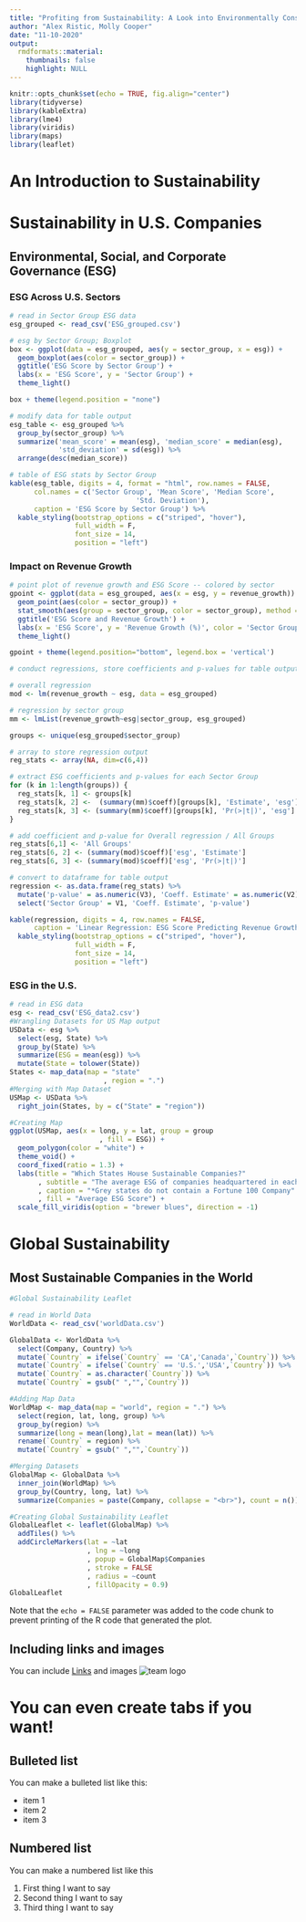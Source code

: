 ```yaml
---
title: "Profiting from Sustainability: A Look into Environmentally Conscious Companies"
author: "Alex Ristic, Molly Cooper"
date: "11-10-2020"
output:
  rmdformats::material:
    thumbnails: false
    highlight: NULL
---
```


```r
knitr::opts_chunk$set(echo = TRUE, fig.align="center")
library(tidyverse)
library(kableExtra)
library(lme4)
library(viridis)
library(maps)
library(leaflet)
```

# An Introduction to Sustainability

# Sustainability in U.S. Companies 

## Environmental, Social, and Corporate Governance (ESG)

### ESG Across U.S. Sectors

```r
# read in Sector Group ESG data
esg_grouped <- read_csv('ESG_grouped.csv')

# esg by Sector Group; Boxplot 
box <- ggplot(data = esg_grouped, aes(y = sector_group, x = esg)) +
  geom_boxplot(aes(color = sector_group)) +
  ggtitle('ESG Score by Sector Group') +
  labs(x = 'ESG Score', y = 'Sector Group') +
  theme_light()

box + theme(legend.position = "none")

# modify data for table output
esg_table <- esg_grouped %>%
  group_by(sector_group) %>%
  summarize('mean_score' = mean(esg), 'median_score' = median(esg), 
            'std_deviation' = sd(esg)) %>%
  arrange(desc(median_score))

# table of ESG stats by Sector Group
kable(esg_table, digits = 4, format = "html", row.names = FALSE,
      col.names = c('Sector Group', 'Mean Score', 'Median Score',
                               'Std. Deviation'), 
      caption = 'ESG Score by Sector Group') %>%
  kable_styling(bootstrap_options = c("striped", "hover"),
                full_width = F,
                font_size = 14,
                position = "left")
```

### Impact on Revenue Growth
```r

# point plot of revenue growth and ESG Score -- colored by sector 
gpoint <- ggplot(data = esg_grouped, aes(x = esg, y = revenue_growth)) +
  geom_point(aes(color = sector_group)) +
  stat_smooth(aes(group = sector_group, color = sector_group), method = "lm", se = FALSE) +
  ggtitle('ESG Score and Revenue Growth') +
  labs(x = 'ESG Score', y = 'Revenue Growth (%)', color = 'Sector Group') +
  theme_light()

gpoint + theme(legend.position="bottom", legend.box = 'vertical')

# conduct regressions, store coefficients and p-values for table output

# overall regression
mod <- lm(revenue_growth ~ esg, data = esg_grouped)

# regression by sector group
mm <- lmList(revenue_growth~esg|sector_group, esg_grouped)

groups <- unique(esg_grouped$sector_group)

# array to store regression output
reg_stats <- array(NA, dim=c(6,4))

# extract ESG coefficients and p-values for each Sector Group
for (k in 1:length(groups)) {
  reg_stats[k, 1] <- groups[k]
  reg_stats[k, 2] <-  (summary(mm)$coeff)[groups[k], 'Estimate', 'esg']
  reg_stats[k, 3] <- (summary(mm)$coeff)[groups[k], 'Pr(>|t|)', 'esg']
}

# add coefficient and p-value for Overall regression / All Groups
reg_stats[6,1] <- 'All Groups'
reg_stats[6, 2] <- (summary(mod)$coeff)['esg', 'Estimate']
reg_stats[6, 3] <- (summary(mod)$coeff)['esg', 'Pr(>|t|)']

# convert to dataframe for table output
regression <- as.data.frame(reg_stats) %>%
  mutate('p-value' = as.numeric(V3), 'Coeff. Estimate' = as.numeric(V2)) %>%
  select('Sector Group' = V1, 'Coeff. Estimate', 'p-value')

kable(regression, digits = 4, row.names = FALSE,
      caption = 'Linear Regression: ESG Score Predicting Revenue Growth (Revenue Growth ~ ESG)') %>%
  kable_styling(bootstrap_options = c("striped", "hover"),
                full_width = F,
                font_size = 14,
                position = "left")

```

### ESG in the U.S.
```r
# read in ESG data
esg <- read_csv('ESG_data2.csv')
#Wrangling Datasets for US Map output
USData <- esg %>%
  select(esg, State) %>%
  group_by(State) %>%
  summarize(ESG = mean(esg)) %>%
  mutate(State = tolower(State))
States <- map_data(map = "state"
                       , region = ".") 
#Merging with Map Dataset
USMap <- USData %>%
  right_join(States, by = c("State" = "region")) 

#Creating Map
ggplot(USMap, aes(x = long, y = lat, group = group
                      , fill = ESG)) +
  geom_polygon(color = "white") +
  theme_void() +
  coord_fixed(ratio = 1.3) +
  labs(title = "Which States House Sustainable Companies?"
       , subtitle = "The average ESG of companies headquartered in each state."
       , caption = "*Grey states do not contain a Fortune 100 Company"
       , fill = "Average ESG Score") +
  scale_fill_viridis(option = "brewer blues", direction = -1)
```

# Global Sustainability

## Most Sustainable Companies in the World

```r
#Global Sustainability Leaflet

# read in World Data
WorldData <- read_csv('worldData.csv')

GlobalData <- WorldData %>%
  select(Company, Country) %>%
  mutate(`Country` = ifelse(`Country` == 'CA','Canada',`Country`)) %>%
  mutate(`Country` = ifelse(`Country` == 'U.S.','USA',`Country`)) %>%
  mutate(`Country` = as.character(`Country`)) %>%
  mutate(`Country` = gsub(" ","",`Country`))

#Adding Map Data
WorldMap <- map_data(map = "world", region = ".") %>%
  select(region, lat, long, group) %>%
  group_by(region) %>%
  summarize(long = mean(long),lat = mean(lat)) %>%
  rename(`Country` = region) %>%
  mutate(`Country` = gsub(" ","",`Country`))

#Merging Datasets
GlobalMap <- GlobalData %>%
  inner_join(WorldMap) %>%
  group_by(Country, long, lat) %>%
  summarize(Companies = paste(Company, collapse = "<br>"), count = n())

#Creating Global Sustainability Leaflet
GlobalLeaflet <- leaflet(GlobalMap) %>%
  addTiles() %>%
  addCircleMarkers(lat = ~lat
                   , lng = ~long
                   , popup = GlobalMap$Companies
                   , stroke = FALSE 
                   , radius = ~count
                   , fillOpacity = 0.9) 
GlobalLeaflet

```


Note that the `echo = FALSE` parameter was added to the code chunk to prevent printing of the R code that generated the plot.


## Including links and images

You can include [Links](https://www.datadreaming.org/post/r-markdown-theme-gallery/) and images ![team logo](https://raw.githubusercontent.com/stat231-f20/Blog-Stratton-Oakmont/main/images/Stratton-Oakmont.png)


# You can even create tabs if you want! {.tabset .tabset-fade .tabset-pills}

## Bulleted list

You can make a bulleted list like this:

- item 1
- item 2
- item 3


## Numbered list

You can make a numbered list like this

1. First thing I want to say
2. Second thing I want to say
3. Third thing I want to say

